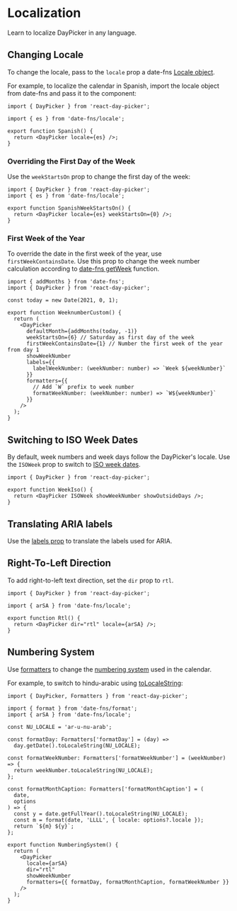 # Localization

Learn to localize DayPicker in any language.

## Changing Locale

To change the locale, pass to the `locale` prop a date-fns [Locale
object](http://date-fns.org/docs/Locale).

For example, to localize the calendar in Spanish, import the locale object from
date-fns and pass it to the component:

```tsx example fileName="Spanish.tsx"
import { DayPicker } from 'react-day-picker';

import { es } from 'date-fns/locale';

export function Spanish() {
  return <DayPicker locale={es} />;
}
```

### Overriding the First Day of the Week

Use the `weekStartsOn` prop to change the first day of the week:

```tsx example fileName="SpanishWeekStartsOn.tsx"
import { DayPicker } from 'react-day-picker';
import { es } from 'date-fns/locale';

export function SpanishWeekStartsOn() {
  return <DayPicker locale={es} weekStartsOn={0} />;
}
```

### First Week of the Year

To override the date in the first week of the year, use `firstWeekContainsDate`.
Use this prop to change the week number calculation according to [date-fns
getWeek](https://date-fns.org/docs/getWeek) function.

```tsx example fileName="WeeknumberCustom.tsx"
import { addMonths } from 'date-fns';
import { DayPicker } from 'react-day-picker';

const today = new Date(2021, 0, 1);

export function WeeknumberCustom() {
  return (
    <DayPicker
      defaultMonth={addMonths(today, -1)}
      weekStartsOn={6} // Saturday as first day of the week
      firstWeekContainsDate={1} // Number the first week of the year from day 1
      showWeekNumber
      labels={{
        labelWeekNumber: (weekNumber: number) => `Week ${weekNumber}`
      }}
      formatters={{
        // Add `W` prefix to week number
        formatWeekNumber: (weekNumber: number) => `W${weekNumber}`
      }}
    />
  );
}
```

## Switching to ISO Week Dates

By default, week numbers and week days follow the DayPicker's locale. Use the
`ISOWeek` prop to switch to [ISO week
dates](https://en.wikipedia.org/wiki/ISO_week_date).

```tsx example fileName="WeekIso.tsx"
import { DayPicker } from 'react-day-picker';

export function WeekIso() {
  return <DayPicker ISOWeek showWeekNumber showOutsideDays />;
}
```

## Translating ARIA labels

Use the [labels prop](/api/interfaces/daypickerdefaultprops#labels) to translate
the labels used for ARIA.

## Right-To-Left Direction

To add right-to-left text direction, set the `dir` prop to `rtl`.

```tsx example fileName="Rtl.tsx"
import { DayPicker } from 'react-day-picker';

import { arSA } from 'date-fns/locale';

export function Rtl() {
  return <DayPicker dir="rtl" locale={arSA} />;
}
```

## Numbering System

Use [formatters](/guides/formatters) to change the [numbering system](https://en.wikipedia.org/wiki/Numeral_system) used in the
calendar.

For example, to switch to hindu-arabic using
[toLocaleString](https://developer.mozilla.org/en/docs/Web/JavaScript/Reference/Global_Objects/Date/toLocaleString):

```tsx example fileName="NumberingSystem.tsx"
import { DayPicker, Formatters } from 'react-day-picker';

import { format } from 'date-fns/format';
import { arSA } from 'date-fns/locale';

const NU_LOCALE = 'ar-u-nu-arab';

const formatDay: Formatters['formatDay'] = (day) =>
  day.getDate().toLocaleString(NU_LOCALE);

const formatWeekNumber: Formatters['formatWeekNumber'] = (weekNumber) => {
  return weekNumber.toLocaleString(NU_LOCALE);
};

const formatMonthCaption: Formatters['formatMonthCaption'] = (
  date,
  options
) => {
  const y = date.getFullYear().toLocaleString(NU_LOCALE);
  const m = format(date, 'LLLL', { locale: options?.locale });
  return `${m} ${y}`;
};

export function NumberingSystem() {
  return (
    <DayPicker
      locale={arSA}
      dir="rtl"
      showWeekNumber
      formatters={{ formatDay, formatMonthCaption, formatWeekNumber }}
    />
  );
}
```
